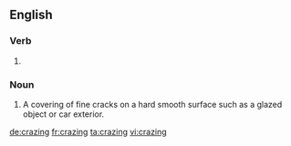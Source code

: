 ==English==

===Verb===
{{head|en|present participle}}

# {{present participle of|craze|lang=en}}

===Noun===
{{en-noun|-|s}}

# A covering of fine cracks on a hard smooth surface such as a glazed object or car exterior.

[[de:crazing]]
[[fr:crazing]]
[[ta:crazing]]
[[vi:crazing]]